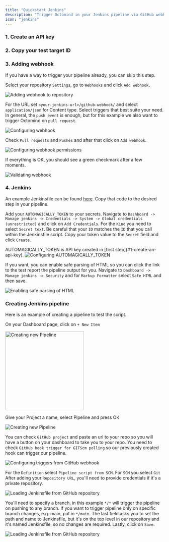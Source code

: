 ```yaml
---
title: "Quickstart Jenkins"
description: "Trigger Octomind in your Jenkins pipeline via GitHub webhook"
icon: "jenkins"
---
```


### 1. Create an API key

<Snippet file="snippet-apiKey.mdx" />

### 2. Copy your test target ID

<Snippet file="snippet-testTarget.mdx" />

### 3. Adding webhook

<Warning>
  If you have a way to trigger your pipeline already, you can skip this step.
</Warning>

Select your repository `Settings`, go to `Webhooks` and click `Add webhook.`

<Frame caption="Adding webhook to repository, screenshot 07/2023">
  <img src="/images/Webhook-01.png" alt="Adding webhook to repository" />
</Frame>

For the URL set `<your-jenkins-url>/github-webhook/` and select `application/json` for Content type.
Select triggers that best suite your need.
In general, the `push event` is enough, but for this example we also want to trigger Octomind on `pull request`.

<Frame caption="Configuring webhook, screenshot 07/2023">
  <img src="/images/Webhook-02.png" alt="Configuring webhook" />
</Frame>

Check `Pull requests` and `Pushes` and after that click on `Add webhook`.

<Frame caption="Configuring webhook permissions, screenshot 07/2023">
  <img src="/images/Webhook-03.png" alt="Configuring webhook permissions" />
</Frame>

If everything is OK, you should see a green checkmark after a few moments.

<Frame caption="Validating webhook, screenshot 07/2023">
  <img src="/images/Webhook-04.png" alt="Validating webhook" />
</Frame>

### 4. Jenkins

An example Jenkinsfile can be found [here](https://github.com/OctoMind-dev/jenkins-integration/blob/main/Jenkinsfile).
Copy that code to the desired step in your pipeline.

Add your `AUTOMAGICALLY_TOKEN` to your secrets. Navigate to `Dashboard -> Manage jenkins -> Credentials -> System -> Global credentials (unrestricted)` and click on `Add Credentials`.
For the `Kind` you need to select `Secret text`. Be careful that your `ID` matches the `ID` that you call within the Jenkinsfile script. Copy your token value to the `Secret` field and click `Create`.

<Tip>
  AUTOMAGICALLY_TOKEN is API key created in [first step](#1-create-an-api-key).
</Tip>

<Frame caption="Configuring AUTOMAGICALLY_TOKEN, Jenkins 2.401.2">
  <img src="/images/Jenkins-06.png" alt="Configuring AUTOMAGICALLY_TOKEN" />
</Frame>

If you want, you can enable safe parsing of HTML so you can click the link to the test report the pipeline output for you.
Navigate to `Dashboard -> Manage jenkins -> Security` and for `Markup Formatter` select `Safe HTML` and then save.

<Frame caption="Enabling safe parsing of HTML, Jenkins 2.401.2">
  <img src="/images/Jenkins-07.png" alt="Enabling safe parsing of HTML" />
</Frame>

### Creating Jenkins pipeline

Here is an example of creating a pipeline to test the script.

On your Dashboard page, click on `+ New Item`

<Frame caption="Creating new Pipeline, Jenkins 2.401.2">
  <img src="/images/Jenkins-01.png" alt="Creating new Pipeline" width="250" />
</Frame>

Give your Project a name, select Pipeline and press OK

<Frame caption="Creating new Pipeline, Jenkins 2.401.2">
  <img src="/images/Jenkins-02.png" alt="Creating new Pipeline" />
</Frame>

You can check `GitHub project` and paste an url to your repo so you will have a button on your dashboard to take you to your repo.
You need to check `GitHub hook trigger for GITScm polling` so our previously created hook can trigger our pipeline.

<Frame caption="Configuring triggers from GitHub webhook, Jenkins 2.401.2">
  <img
    src="/images/Jenkins-03.png"
    alt="Configuring triggers from GitHub webhook"
  />
</Frame>

For the `Definition` select `Pipeline script from SCM`.
For `SCM` you select `Git`
After adding your `Repository URL`, you'll need to provide credentials if it's a private repository.

<Frame caption="Loading Jenkinsfile from GitHub repository, Jenkins 2.401.2">
  <img
    src="/images/Jenkins-04.png"
    alt="Loading Jenkinsfile from GitHub repository"
  />
</Frame>

You'll need to specify a branch, in this example `*/*` will trigger the pipeline on pushing to any branch.
If you want to trigger pipeline only on specific branch changes, e.g. main, put in `*/main`.
The last field asks you to set the path and name to Jenkinsfile, but it's on the top level in our repository and it's named Jenkinsfile, so no changes are required.
Lastly, click on `Save`.

<Frame caption="Loading Jenkinsfile from GitHub repository, Jenkins 2.401.2">
  <img
    src="/images/Jenkins-05.png"
    alt="Loading Jenkinsfile from GitHub repository"
  />
</Frame>

